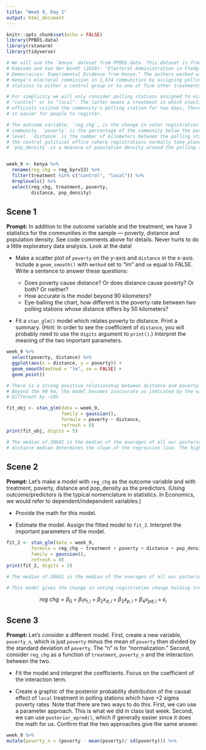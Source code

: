 ```yaml
---
title: "Week 9, Day 1"
output: html_document
---
```


```r
knitr::opts_chunk$set(echo = FALSE)
library(PPBDS.data)
library(rstanarm)
library(tidyverse)

# We will use the `kenya` dataset from PPBDS.data. This dataset is from Harris,
# Kamindo and Van der Windt (2020): "Electoral Administration in Fledgling
# Democracies: Experimental Evidence from Kenya." The authors worked with
# Kenya's electoral commission in 1,674 communities by assigning polling
# stations to either a control group or to one of five other treatments.

# For simplicity we will only consider polling stations assigned to either
# "control" or to "local". The latter means a treatment in which election
# officials visited the community's polling station for two days, thereby making
# it easier for people to register.

# The outcome variable, `reg_chg`, is the change in voter registration in each
# community. `poverty` is the percentage of the community below the poverty
# level. `distance` is the number of kilometers between the polling station and
# the central political office (where registrations normally take place).
# `pop_density` is a measure of population density around the polling station.


week_9 <- kenya %>% 
  rename(reg_chg = reg_byrv13) %>% 
  filter(treatment %in% c("control", "local")) %>% 
  droplevels() %>% 
  select(reg_chg, treatment, poverty, 
         distance, pop_density)
```


## Scene 1

**Prompt:** In addition to the outcome variable and the treatment, we have 3 statistics for the communities in the sample --- poverty, distance and population density. See code comments above for details. Never hurts to do a little exploratory data analysis. Look at the data!

* Make a scatter plot of `poverty` on the y-axis and `distance` in the x-axis. Include a `geom_smooth()` with `method` set to "lm" and `se` equal to FALSE. Write a sentence to answer these questions:

  + Does poverty cause distance? Or does distance cause poverty? Or both? Or neither?
  + How accurate is the model beyond 90 kilometers?  
  + Eye-balling the chart, how different is the poverty rate between two polling stations whose distance differs by 50 kilometers?
  
* Fit a `stan_glm()` model which relates poverty to distance. Print a summary. (Hint: In order to see the coefficient of `distance`, you will probably need to use the `digits` argument to `print()`.) Interpret the meaning of the two important parameters.  


```r
week_9 %>%
  select(poverty, distance) %>%
  ggplot(aes(x = distance, y = poverty)) +
  geom_smooth(method = "lm", se = FALSE) +
  geom_point()

# There is a strong positive relationship between distance and poverty. Poverty increases as distance increases. 
# Beyond the 90 km, the model becomes inaccurate as indicated by the widening confidence interval and the accumulation plotted geom_points around smaller  poverty and distance values. 
# Different by ~10%

fit_obj <- stan_glm(data = week_9,
                    family = gaussian(),
                    formula = poverty ~ distance,
                    refresh = 0)
print(fit_obj, digits = 5)

# The median of.38641 is the median of the averages of all our posterior distribution observations. 
# distance median determines the slope of the regression line. The higher the value the steeper the slope.
```



## Scene 2

**Prompt:** Let's make a model with `reg_chg` as the outcome variable and with treatment, poverty, distance and pop_density as the predictors. (Using outcome/predictors is the typical nomenclature in statistics. In Economics, we would refer to dependent/independent variables.)

* Provide the math for this model.

* Estimate the model. Assign the fitted model to `fit_2`. Interpret the important parameters of the model.

```r
fit_2 <- stan_glm(data = week_9,
         formula = reg_chg ~ treatment + poverty + distance + pop_density,
         family = gaussian(),
         refresh = 0)
print(fit_2, digits = 5)

# The median of.38641 is the median of the averages of all our posterior distribution observations. 

# This model gives the change in voting registration change holding treatment, poverty, distance and population density as factors that influence the outcome. 

```

$$ reg~chg = \beta_0 + \beta_1 x_{t,i} + \beta_2 x_{d,i} + \beta_3 x_{p,i} + \beta_4 x_{pd,i} + \epsilon_i$$

## Scene 3

**Prompt:** Let's consider a different model. First, create a new variable, `poverty_n`, which is just `poverty` minus the mean of `poverty` then divided by the standard deviation of `poverty`. The "n" is for "normalization."  Second, consider `reg_chg` as a function of `treatment`, `poverty_n` and the interaction between the two.

* Fit the  model and interpret the coefficients. Focus on the coefficient of the interaction term.

* Create a graphic of the posterior probability distribution of the causal effect of `local` treatment in polling stations which have +2 sigma poverty rates. Note that there are two ways to do this. First, we can use a parameter approach. This is what we did in class last week. Second, we can use `posterior_epred()`, which if generally easier since it does the math for us. Confirm that the two approaches give the same answer.

```r
week_9 %>%
mutate(poverty_n = (poverty - mean(poverty)/ sd(poverty))) %>%
  
```





